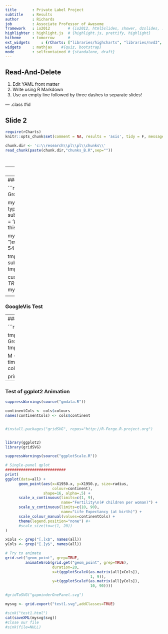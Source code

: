```yaml
---
title       : Private Label Project 
subtitle    : Results 
author      : Richards
job         : Associate Professor of Awesome
framework   : io2012        # {io2012, html5slides, shower, dzslides, ...}
highlighter : highlight.js  # {highlight.js, prettify, highlight}
hitheme     : tomorrow      # 
ext_widgets     : {rCharts: ["libraries/highcharts", "libraries/nvd3", "libraries/morris", "libraries/dimple", "libraries/Rickshaw"]}           
widgets     : mathjax    #{quiz, bootstrap}
mode        : selfcontained # {standalone, draft}
---
```



## Read-And-Delete

1. Edit YAML front matter
2. Write using R Markdown
3. Use an empty line followed by three dashes to separate slides!

--- .class #id 

## Slide 2

 
```r
require(rCharts)
knitr::opts_chunk$set(comment = NA, results = 'asis', tidy = F, message = T)
```


```r
chunk.dir <- 'c:\\research\\pl\\pl\\chunks\\'
read_chunk(paste(chunk.dir,"chunks_B.R",sep=""))
```

```r
```

```r
```

---
### Model 

---
### Private Label Results: Single Male Households 

```r

np <- length(unique(contrasts$category))
tmp.plot.df <- subset(contrasts, Group=='Male_HH' & effect.type=='total')

my.hP <- hPlot(mean ~ Effect2, 
               data=tmp.plot.df, 
               group='group.name',
               type='line',
               title='Change in PL share compared to 18-34 Age group',
               subtitle='115 Category Groups',
               radius=0)
my.hP$plotOptions(line = list(cursor = 'pointer',point = list(events = list(click = "#! function() { alert ('Category: '+ this.category); } !#"))))
                    
my.hP$tooltip(pointFormat='{series.name}',headerFormat='')
my.hP$legend(enabled = F)
my.hP$xAxis(categories = c("35-44", "45-54","55-64",'65+'),title='Age')
my.hP$yAxis(title='Change in PL share')
          
tmp2 <- subset(tmp.plot.df[,c('category','medicine','group.name')],!duplicated(category))
tmp2 <- tmp2[order(tmp2$group.name),]

custom.col <- rep('rgba(223, 83, 83, .3)',np)
custom.col[tmp2$medicine==TRUE] <- 'rgba(119, 152, 191, .3)'
my.hP$colors(custom.col) 
my.hP$chart(height=500,width=900)
```

<div id ="chart1"></div>
```r
my.hP$print('chart1', include_assets=TRUE, cdn = T)
```

---
### GoogleVis Test 


---
### Not Working?

```r
suppressPackageStartupMessages(library(googleVis))

tmp.df <- subset(contrasts,effect.type=='total' & Group=='Male_HH')
tmp.df <- tmp.df[,c('group.name','Effect2','Effect3','mean','medicine2')]

M <- gvisMotionChart(tmp.df,
                     idvar="group.name", 
                     timevar="Effect3",
                     xvar="Effect2", 
                     yvar="mean",
                     colorvar="medicine2",
                     options=list(width=700, height=600))

print(M, tag='chart')
```

---
### Test of ggplot2 Animation

```r
suppressWarnings(source("gmdata.R"))

continentCols <- cols$colours
names(continentCols) <- cols$continent


#install.packages("gridSVG", repos="http://R-Forge.R-project.org")


library(ggplot2)
library(gridSVG)

suppressWarnings(source("ggplotScale.R"))

# Single-panel qplot
###########################
print(
ggplot(data=all) +
      geom_point(aes(x=X1950.x, y=X1950.y, size=radius,                    
                     colour=continent),
                 shape=16, alpha=.5) +
      scale_x_continuous(limits=c(1, 9),
                         name="Fertility\n(# children per woman)") +
      scale_y_continuous(limits=c(10, 90),
                         name="Life Expectancy (at birth)") +
      scale_colour_manual(values=continentCols) +
      theme(legend.position="none") #+
      #scale_size(to=c(1, 20))
)

xCols <- grep("[.]x$", names(all))
yCols <- grep("[.]y$", names(all))

# Try to animate
grid.set("geom_point", grep=TRUE,
         animateGrob(grid.get("geom_point", grep=TRUE),
                     duration=20,
                     x=t(ggplotScaleX(as.matrix(all[xCols]),
                                      1, 9)),
                     y=t(ggplotScaleY(as.matrix(all[yCols]),
                                      10, 90))))

#gridToSVG("gapminderOnePanel.svg")

mysvg <- grid.export("test1.svg",addClasses=TRUE)
```

```r
#sink("test1.html")
cat(saveXML(mysvg$svg))
#close our file
#sink(file=NULL)
```





